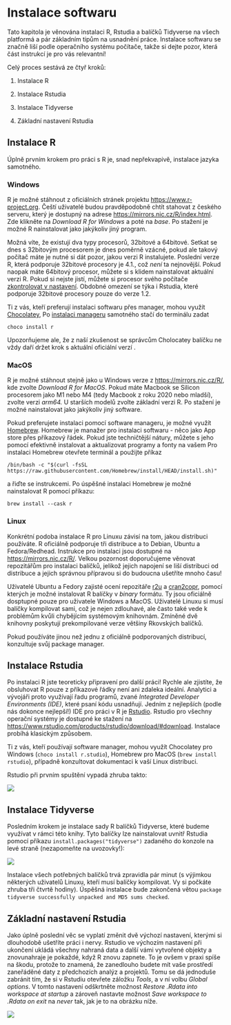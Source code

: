 # Instalace softwaru {#sec-installation}

Tato kapitola je věnována instalaci R, Rstudia a balíčků Tidyverse na všech platformá a pár základním tipům na usnadnění práce. Instalace softwaru se značně liší podle operačního systému počítače, takže si dejte pozor, která část instrukcí je pro vás relevantní!

Celý proces sestává ze čtyř kroků:

1.  Instalace R

2.  Instalace Rstudia

3.  Instalace Tidyverse

4.  Základní nastavení Rstudia

## Instalace R

Úplně prvním krokem pro práci s R je, snad nepřekvapivě, instalace jazyka samotného.

### Windows

R je možné stáhnout z oficiálních stránek projektu <https://www.r-project.org>. Čeští uživatelé budou pravděpodobně chtít stahovat z českého serveru, který je dostupný na adrese <https://mirrors.nic.cz/R/index.html>. Zde klikněte na *Download R for Windows* a poté na *base*. Po stažení je možné R nainstalovat jako jakýkoliv jiný program.

::: callout-warning
Možná víte, že existují dva typy procesorů, 32bitové a 64bitové. Setkat se dnes s 32bitovým procesorem je dnes poměrně vzácné, pokud ale takový počítač máte je nutné si dát pozor, jakou verzi R instalujete. Poslední verze R, která podporuje 32bitové procesory je 4.1., což *není* ta nejnovější. Pokud naopak máte 64bitový procesor, můžete si s klidem nainstalovat aktuální verzi R. Pokud si nejste jistí, můžete si procesor svého počítače [zkontrolovat v nastavení](https://support.microsoft.com/en-us/windows/32-bit-and-64-bit-windows-frequently-asked-questions-c6ca9541-8dce-4d48-0415-94a3faa2e13d). Obdobné omezení se týka i Rstudia, které podporuje 32bitové procesory pouze do verze 1.2.
:::

Ti z vás, kteří preferují instalaci softwaru přes manager, mohou využít [Chocolatey](https://community.chocolatey.org), Po [instalaci manageru](https://chocolatey.org/install) samotného stačí do terminálu zadat

```         
choco install r
```

Upozorňujeme ale, že z naší zkušenost se správcům Cholocatey balíčku ne vždy daří držet krok s aktuální oficiální verzí .

### MacOS

R je možné stáhnout stejně jako u Windows verze z <https://mirrors.nic.cz/R/>, kde zvolte *Download R for MacOS*. Pokud máte Macbook se Silicon procesorem jako M1 nebo M4 (tedy Macbook z roku 2020 nebo mladší), zvolte verzi *arm64.* U starších modelů zvolte základní verzi R. Po stažení je možné nainstalovat jako jakýkoliv jiný software.

Pokud preferujete instalaci pomocí software manageru, je možné využít [Homebrew](https://brew.sh). Homebrew je manažer pro instalaci softwaru - něco jako App store přes příkazový řádek. Pokud jste techničtější nátury, můžete s jeho pomocí efektivně instalovat a aktualizovat programy a fonty na vašem Pro instalaci Homebrew otevřete terminál a použijte příkaz

```         
/bin/bash -c "$(curl -fsSL https://raw.githubusercontent.com/Homebrew/install/HEAD/install.sh)"
```

a řiďte se instrukcemi. Po úspěšné instalaci Homebrew je možné nainstalovat R pomocí příkazu:

```         
brew install --cask r 
```

### Linux

Konkrétní podoba instalace R pro Linuxu závisí na tom, jakou distribuci používáte. R oficiálně podporuje tři distribuce a to Debian, Ubuntu a Fedora/Redhead. Instrukce pro instalaci jsou dostupné na <https://mirrors.nic.cz/R/>. Velkou pozornost doporučujeme věnovat repozitářům pro instalaci balíčků, jelikož jejich napojení se liší distribuci od distribuce a jejich správnou přípravou si do budoucna ušetříte mnoho času!

Uživatelé Ubuntu a Fedory zajisté ocení repozitáře [r2u](https://github.com/eddelbuettel/r2u) a [cran2copr](https://github.com/cran4linux/cran2copr), pomocí kterých je možné instalovat R balíčky v *binary* formátu. Ty jsou oficiálně dosptupné pouze pro uživatele Windows a MacOS. Uživatelé Linuxu si musí balíčky kompilovat sami, což je nejen zdlouhavé, ale často také vede k problémům kvůli chybějícím systémovým knihovnám. Zmíněné dvě knihovny poskytují prekompilované verze většiny Rkovských balíčků.

Pokud používáte jinou než jednu z oficiálně podporovaných distribucí, konzultuje svůj package manager.

## Instalace Rstudia

Po instalaci R jste teoreticky připravení pro další práci! Rychle ale zjistíte, že obsluhovat R pouze z příkazové řádky není ani zdaleka ideální. Analytici a vývojáři proto využívají řadu programů, zvané *Integrated Developer Environments (IDE)*, které psaní kódu usnadňují. Jedním z nejlepších (podle nás dokonce nejlepší!) IDE pro práci v R je [Rstudio](https://www.rstudio.com/products/rstudio/). Rstudio pro všechny operační systémy je dostupné ke stažení na <https://www.rstudio.com/products/rstudio/download/#download>. Instalace probíhá klasickým způsobem.

Ti z vás, kteří používají software manager, mohou využít Chocolatey pro Windows (`choco install r.studio`), Homebrew pro MacOS (`brew install rstudio`), případně konzultovat dokumentaci k vaší Linux distribuci.

Rstudio při prvním spuštění vypadá zhruba takto:

![](images/Rstudio_install.PNG){fig-alt="Rstudio při prvním spuštěním"}

## Instalace Tidyverse

Posledním krokem je instalace sady R balíčků Tidyverse, které budeme využívat v rámci této knihy. Tyto balíčky lze nainstalovat uvnitř Rstudia pomocí příkazu `install.packages("tidyverse")` zadaného do konzole na levé straně (nezapomeňte na uvozovky!):

![](images/tidyverse_install.PNG){fig-alt="Instalace Tidyverse"}

Instalace všech potřebných balíčků trvá zpravidla pár minut (s výjimkou některých uživatelů Linuxu, kteří musí balíčky kompilovat. Vy si počkáte zhruba tři čtvrtě hodiny). Úspěšná instalace bude zakončená větou `package tidyverse successfully unpacked and MD5 sums checked`.

## Základní nastavení Rstudia

Jako úplně poslední věc se vyplatí změnit dvě výchozí nastavení, kterými si dlouhodobě ušetříte práci i nervy. Rstudio ve výchozím nastavení při ukončení ukládá všechny nahraná data a další vámi vytvořené objekty a znovunahraje je pokaždé, když R znovu zapnete. To je ovšem v praxi spíše na škodu, protože to znamená, že zanedlouho budete mít vaše prostředí zaneřáděné daty z předchozích analýz a projektů. Tomu se dá jednoduše zabránit tím, že si v Rstudiu otevřete záložku *Tools*, a v ní volbu *Global options*. V tomto nastavení odškrtněte možnost *Restore .Rdata into workspace at startup* a zároveň nastavte možnost *Save workspace to .Rdata on exit* na *never* tak, jak je to na obrázku níže.

![](images/rstudio-startup-settings.png){fig-alt="Nastavení Rstudia"}